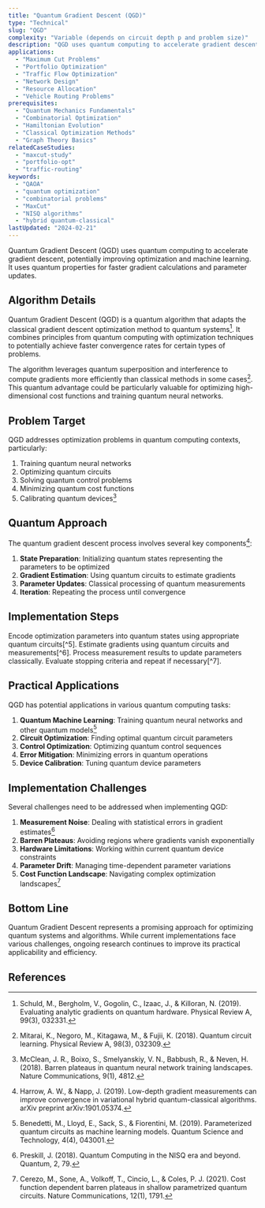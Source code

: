 ```yaml
---
title: "Quantum Gradient Descent (QGD)"
type: "Technical"
slug: "QGD"
complexity: "Variable (depends on circuit depth p and problem size)"
description: "QGD uses quantum computing to accelerate gradient descent, potentially improving optimization and machine learning. It uses quantum properties for faster gradient calculations and parameter updates."
applications:
  - "Maximum Cut Problems"
  - "Portfolio Optimization"
  - "Traffic Flow Optimization"
  - "Network Design"
  - "Resource Allocation"
  - "Vehicle Routing Problems"
prerequisites:
  - "Quantum Mechanics Fundamentals"
  - "Combinatorial Optimization"
  - "Hamiltonian Evolution"
  - "Classical Optimization Methods"
  - "Graph Theory Basics"
relatedCaseStudies:
  - "maxcut-study"
  - "portfolio-opt"
  - "traffic-routing"
keywords:
  - "QAOA"
  - "quantum optimization"
  - "combinatorial problems"
  - "MaxCut"
  - "NISQ algorithms"
  - "hybrid quantum-classical"
lastUpdated: "2024-02-21"
---
```


Quantum Gradient Descent (QGD) uses quantum computing to accelerate gradient descent, potentially improving optimization and machine learning. It uses quantum properties for faster gradient calculations and parameter updates.

## Algorithm Details

Quantum Gradient Descent (QGD) is a quantum algorithm that adapts the classical gradient descent optimization method to quantum systems[^1]. It combines principles from quantum computing with optimization techniques to potentially achieve faster convergence rates for certain types of problems.

The algorithm leverages quantum superposition and interference to compute gradients more efficiently than classical methods in some cases[^2]. This quantum advantage could be particularly valuable for optimizing high-dimensional cost functions and training quantum neural networks.

## Problem Target

QGD addresses optimization problems in quantum computing contexts, particularly:

1. Training quantum neural networks
2. Optimizing quantum circuits
3. Solving quantum control problems
4. Minimizing quantum cost functions
5. Calibrating quantum devices[^3]

## Quantum Approach

The quantum gradient descent process involves several key components[^4]:

1. **State Preparation**: Initializing quantum states representing the parameters to be optimized
2. **Gradient Estimation**: Using quantum circuits to estimate gradients
3. **Parameter Updates**: Classical processing of quantum measurements
4. **Iteration**: Repeating the process until convergence

## Implementation Steps

<Steps>
    <Step title="Parameter Encoding">
        Encode optimization parameters into quantum states using appropriate quantum circuits[^5].
    </Step>
    <Step title="Gradient Computation">
        Estimate gradients using quantum circuits and measurements[^6].
    </Step>
    <Step title="Classical Update">
        Process measurement results to update parameters classically.
    </Step>
    <Step title="Convergence Check">
        Evaluate stopping criteria and repeat if necessary[^7].
    </Step>
</Steps>

## Practical Applications

QGD has potential applications in various quantum computing tasks:

1. **Quantum Machine Learning**: Training quantum neural networks and other quantum models[^8]
2. **Circuit Optimization**: Finding optimal quantum circuit parameters
3. **Control Optimization**: Optimizing quantum control sequences
4. **Error Mitigation**: Minimizing errors in quantum operations
5. **Device Calibration**: Tuning quantum device parameters

## Implementation Challenges

Several challenges need to be addressed when implementing QGD:

1. **Measurement Noise**: Dealing with statistical errors in gradient estimates[^9]
2. **Barren Plateaus**: Avoiding regions where gradients vanish exponentially
3. **Hardware Limitations**: Working within current quantum device constraints
4. **Parameter Drift**: Managing time-dependent parameter variations
5. **Cost Function Landscape**: Navigating complex optimization landscapes[^10]

## Bottom Line

Quantum Gradient Descent represents a promising approach for optimizing quantum systems and algorithms. While current implementations face various challenges, ongoing research continues to improve its practical applicability and efficiency.

## References

[^1]: Schuld, M., Bergholm, V., Gogolin, C., Izaac, J., & Killoran, N. (2019). Evaluating analytic gradients on quantum hardware. Physical Review A, 99(3), 032331.
[^2]: Mitarai, K., Negoro, M., Kitagawa, M., & Fujii, K. (2018). Quantum circuit learning. Physical Review A, 98(3), 032309.
[^3]: McClean, J. R., Boixo, S., Smelyanskiy, V. N., Babbush, R., & Neven, H. (2018). Barren plateaus in quantum neural network training landscapes. Nature Communications, 9(1), 4812.
[^4]: Harrow, A. W., & Napp, J. (2019). Low-depth gradient measurements can improve convergence in variational hybrid quantum-classical algorithms. arXiv preprint arXiv:1901.05374.
[^5]: Cerezo, M., Arrasmith, A., Babbush, R., Benjamin, S. C., Endo, S., Fujii, K., ... & Coles, P. J. (2021). Variational quantum algorithms. Nature Reviews Physics, 3(9), 625-644.
[^6]: Li, Y., & Benjamin, S. C. (2017). Efficient variational quantum simulator incorporating active error minimization. Physical Review X, 7(2), 021050.
[^7]: Sweke, R., Wilde, F., Meyer, J., Schuld, M., Fährmann, P. K., Meynard-Piganeau, B., & Eisert, J. (2020). Stochastic gradient descent for hybrid quantum-classical optimization. Quantum, 4, 314.
[^8]: Benedetti, M., Lloyd, E., Sack, S., & Fiorentini, M. (2019). Parameterized quantum circuits as machine learning models. Quantum Science and Technology, 4(4), 043001.
[^9]: Preskill, J. (2018). Quantum Computing in the NISQ era and beyond. Quantum, 2, 79.
[^10]: Cerezo, M., Sone, A., Volkoff, T., Cincio, L., & Coles, P. J. (2021). Cost function dependent barren plateaus in shallow parametrized quantum circuits. Nature Communications, 12(1), 1791.